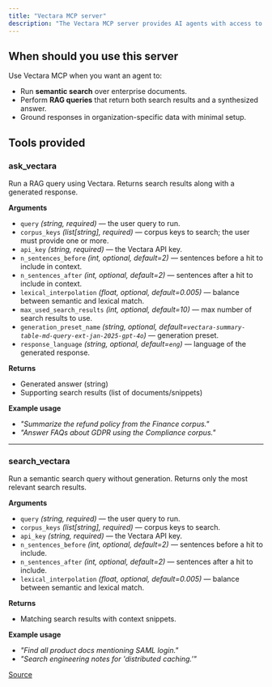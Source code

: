 ```yaml
---
title: "Vectara MCP server"  
description: "The Vectara MCP server provides AI agents with access to Vectara's semantic search and retrieval-augmented generation (RAG) APIs."  
---
```


## When should you use this server

Use Vectara MCP when you want an agent to:

- Run **semantic search** over enterprise documents.
- Perform **RAG queries** that return both search results and a synthesized answer.
- Ground responses in organization-specific data with minimal setup.

## Tools provided

### **ask_vectara**

Run a RAG query using Vectara. Returns search results along with a generated response.

**Arguments**

* `query` *(string, required)* — the user query to run.
* `corpus_keys` *(list[string], required)* — corpus keys to search; the user must provide one or more.
* `api_key` *(string, required)* — the Vectara API key.
* `n_sentences_before` *(int, optional, default=2)* — sentences before a hit to include in context.
* `n_sentences_after` *(int, optional, default=2)* — sentences after a hit to include in context.
* `lexical_interpolation` *(float, optional, default=0.005)* — balance between semantic and lexical match.
* `max_used_search_results` *(int, optional, default=10)* — max number of search results to use.
* `generation_preset_name` *(string, optional, default=`vectara-summary-table-md-query-ext-jan-2025-gpt-4o`)* — generation preset.
* `response_language` *(string, optional, default=`eng`)* — language of the generated response.

**Returns**

* Generated answer (string)
* Supporting search results (list of documents/snippets)

**Example usage**

* *"Summarize the refund policy from the Finance corpus."*
* *"Answer FAQs about GDPR using the Compliance corpus."*

---

### **search_vectara**

Run a semantic search query without generation. Returns only the most relevant search results.

**Arguments**

* `query` *(string, required)* — the user query to run.
* `corpus_keys` *(list[string], required)* — corpus keys to search.
* `api_key` *(string, required)* — the Vectara API key.
* `n_sentences_before` *(int, optional, default=2)* — sentences before a hit to include.
* `n_sentences_after` *(int, optional, default=2)* — sentences after a hit to include.
* `lexical_interpolation` *(float, optional, default=0.005)* — balance between semantic and lexical match.

**Returns**

* Matching search results with context snippets.

**Example usage**

* *"Find all product docs mentioning SAML login."*
* *"Search engineering notes for 'distributed caching.'"*

[Source](https://github.com/vectara/vectara-mcp)